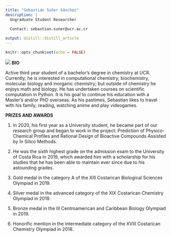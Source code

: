 ```yaml
---
title: "Sebastián Suñer Sánchez"
description: |
  Ungraduate Student Researcher 
  
  Contact: sebastian.suner@ucr.ac.cr

output: distill::distill_article
---
```

```r
knitr::opts_chunk$set(echo = FALSE)
```
![](sebas.jpeg)
**BIO**

Active third year student of a bachelor’s degree in chemistry at UCR. Currently, he is interested in computational chemistry, biochemistry, molecular biology and inorganic chemistry; but outside of chemistry he enjoys math and biology. He has undertaken courses on scientific computation in Python. It is his goal to continue his education with a Master’s and/or PhD overseas. As his pastimes, Sebastian likes to travel with his family, reading, watching anime and play videogames.

**PRIZES AND AWARDS**

1) In 2020, his first year as a University student, he became part of our research group and began to work in the project: Prediction of Physico-Chemical Profiles and Rational Design of Bioactive Compounds Assisted by In Silico Methods.

2) He was the sixth highest grade on the admission exam to the University of Costa Rica in 2019, which awarded him with a scholarship for his studies that he has been able to maintain ever since due to his astounding grades.

3) Gold medal in the category A of the XIII Costarican Biological Sciences Olympiad in 2019.

4) Silver medal in the advanced category of the XIX Costarican Chemistry Olympiad in 2019.

5) Bronze medal in the III Centroamerican and Caribbean Biology Olympiad in 2019.

6) Honorific mention in the intermediate category of the XVIII Costarican Chemistry Olympiad in 2018.
